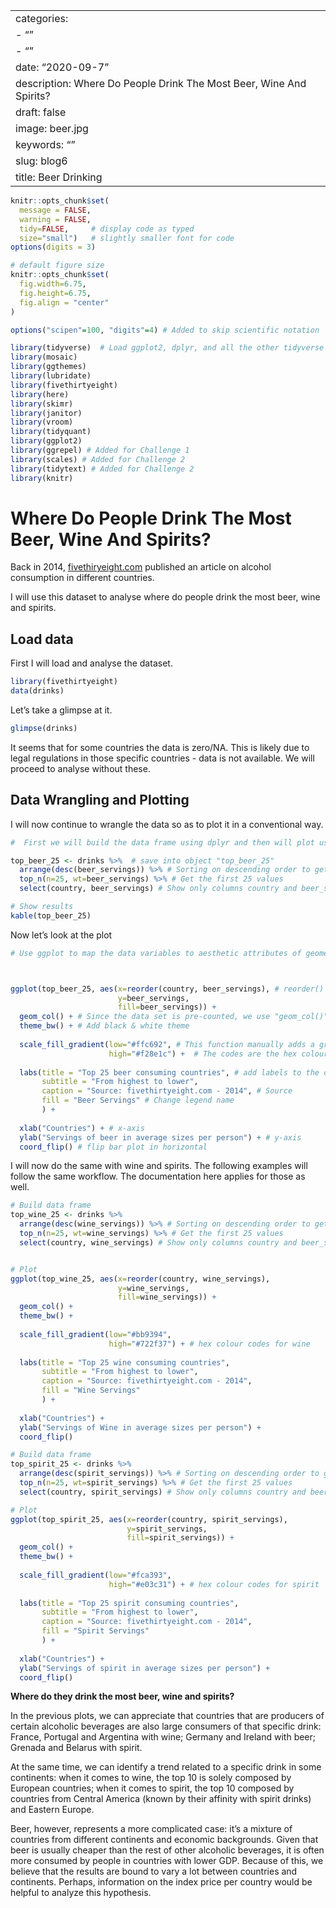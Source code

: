 
---
categories:
- ""
- ""
date: "2020-09-7"
description: Where Do People Drink The Most Beer, Wine And Spirits?
draft: false
image: beer.jpg
keywords: ""
slug: blog6
title: Beer Drinking
---

```r
knitr::opts_chunk$set(
  message = FALSE, 
  warning = FALSE, 
  tidy=FALSE,     # display code as typed
  size="small")   # slightly smaller font for code
options(digits = 3)

# default figure size
knitr::opts_chunk$set(
  fig.width=6.75, 
  fig.height=6.75,
  fig.align = "center"
)

options("scipen"=100, "digits"=4) # Added to skip scientific notation
```


```r
library(tidyverse)  # Load ggplot2, dplyr, and all the other tidyverse packages
library(mosaic)
library(ggthemes)
library(lubridate)
library(fivethirtyeight)
library(here)
library(skimr)
library(janitor)
library(vroom)
library(tidyquant)
library(ggplot2)
library(ggrepel) # Added for Challenge 1
library(scales) # Added for Challenge 2
library(tidytext) # Added for Challenge 2
library(knitr)
```



# Where Do People Drink The Most Beer, Wine And Spirits?

Back in 2014, [fivethiryeight.com](https://fivethirtyeight.com/features/dear-mona-followup-where-do-people-drink-the-most-beer-wine-and-spirits/) published an article on alcohol consumption in different countries.

I will use this dataset to analyse where do people drink the most beer, wine and spirits.

## Load data

First I will load and analyse the dataset.
```r
library(fivethirtyeight)
data(drinks)
```

Let's take a glimpse at it.

```r
glimpse(drinks)
```
It seems that for some countries the data is zero/NA. This is likely due to legal regulations in those specific countries - data is not available. We will proceed to analyse without these.

## Data Wrangling and Plotting

I will now continue to wrangle the data so as to plot it in a conventional way.
```r

#  First we will build the data frame using dplyr and then will plot using ggplot.

top_beer_25 <- drinks %>%  # save into object "top_beer_25"
  arrange(desc(beer_servings)) %>% # Sorting on descending order to get the highest values on top
  top_n(n=25, wt=beer_servings) %>% # Get the first 25 values
  select(country, beer_servings) # Show only columns country and beer_savings

# Show results 
kable(top_beer_25)
```
Now let's look at the plot

```r

# Use ggplot to map the data variables to aesthetic attributes of geometric objects. 



ggplot(top_beer_25, aes(x=reorder(country, beer_servings), # reorder() in x-axis will provide the order established on the df
                        y=beer_servings, 
                        fill=beer_servings)) + 
  geom_col() + # Since the data set is pre-counted, we use "geom_col()" for bar plots
  theme_bw() + # Add black & white theme
  
  scale_fill_gradient(low="#ffc692", # This function manually adds a gradient to the fill variable.
                      high="#f28e1c") +  # The codes are the hex colour codes for beer
  
  labs(title = "Top 25 beer consuming countries", # add labels to the df
       subtitle = "From highest to lower",
       caption = "Source: fivethirtyeight.com - 2014", # Source
       fill = "Beer Servings" # Change legend name
       ) +
  
  xlab("Countries") + # x-axis
  ylab("Servings of beer in average sizes per person") + # y-axis
  coord_flip() # flip bar plot in horizontal

```

I will now do the same with wine and spirits. The following examples will follow the same workflow. The documentation here applies for those as well.

```r

# Build data frame
top_wine_25 <- drinks %>% 
  arrange(desc(wine_servings)) %>% # Sorting on descending order to get the highest values on top
  top_n(n=25, wt=wine_servings) %>% # Get the first 25 values
  select(country, wine_servings) # Show only columns country and beer_savings


# Plot
ggplot(top_wine_25, aes(x=reorder(country, wine_servings), 
                        y=wine_servings, 
                        fill=wine_servings)) +
  geom_col() +
  theme_bw() +
  
  scale_fill_gradient(low="#bb9394",
                      high="#722f37") + # hex colour codes for wine
  
  labs(title = "Top 25 wine consuming countries", 
       subtitle = "From highest to lower",
       caption = "Source: fivethirtyeight.com - 2014",
       fill = "Wine Servings"
       ) +
  
  xlab("Countries") + 
  ylab("Servings of Wine in average sizes per person") +
  coord_flip()

```


```r

# Build data frame
top_spirit_25 <- drinks %>% 
  arrange(desc(spirit_servings)) %>% # Sorting on descending order to get the highest values on top
  top_n(n=25, wt=spirit_servings) %>% # Get the first 25 values
  select(country, spirit_servings) # Show only columns country and beer_savings

# Plot
ggplot(top_spirit_25, aes(x=reorder(country, spirit_servings), 
                          y=spirit_servings, 
                          fill=spirit_servings)) +
  geom_col() +
  theme_bw() +
  
  scale_fill_gradient(low="#fca393",
                      high="#e03c31") + # hex colour codes for spirit
  
  labs(title = "Top 25 spirit consuming countries", 
       subtitle = "From highest to lower",
       caption = "Source: fivethirtyeight.com - 2014",
       fill = "Spirit Servings"
       ) +
  
  xlab("Countries") + 
  ylab("Servings of spirit in average sizes per person") +
  coord_flip()

```

**Where do they drink the most beer, wine and spirits?**

In the previous plots, we can appreciate that countries that are producers of certain alcoholic beverages are also large consumers of that specific drink: France, Portugal and Argentina with wine; Germany and Ireland with beer; Grenada and Belarus with spirit.

At the same time, we can identify a trend related to a specific drink in some continents: when it comes to wine, the top 10 is solely composed by European countries; when it comes to spirit, the top 10 composed by countries from Central America (known by their affinity with spirit drinks) and Eastern Europe. 

Beer, however, represents a more complicated case: it's a mixture of countries from different continents and economic backgrounds. Given that beer is usually cheaper than the rest of other alcoholic beverages, it is often more consumed by people in countries with lower GDP. Because of this, we believe that the results are bound to vary a lot between countries and continents. Perhaps, information on the index price per country would be helpful to analyze this hypothesis.

